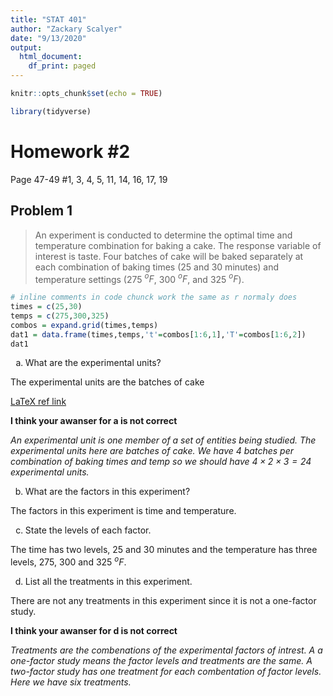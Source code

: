 ```yaml
---
title: "STAT 401"
author: "Zackary Scalyer"
date: "9/13/2020"
output:
  html_document:
    df_print: paged
---
```


<!-- use regular html style comments like this -->  
<!-- then we can make notes and comments that will not be included in the final document -->  

```r
knitr::opts_chunk$set(echo = TRUE)

library(tidyverse)
```
<!-- above is the first code chunck, starts with ```{}, and ends with ```
{r setup} this makes r as the code chunck engine with name setup, 
everything after the comma is for CHUNK OPTIONS, 
include=FALSE will not include the code in doc after running 
-->  


# Homework #2  
<!-- a level one headder starts with one # -->

Page 47-49  #1, 3, 4, 5, 11, 14, 16, 17, 19   
<!-- any test outside of a code chunck will be normal text in the final doc,
two spaces at the end of a line, or a empty line, will make a line brake in the final doc-->  

## Problem 1  
<!-- a level two headder starts with 2 #s -->  

> An experiment is conducted to determine the optimal time and temperature
combination for baking a cake. The response variable of interest is taste.
Four batches of cake will be baked separately at each combination of baking
times (25 and 30 minutes) and temperature settings (275 $^oF$, 300 $^oF$, and 325 $^oF$).

<!-- block quotes starts with >.
note that there is no spaces at the end of each line so the final document keeps the text together.-->  

```r
# inline comments in code chunck work the same as r normaly does
times = c(25,30)
temps = c(275,300,325)
combos = expand.grid(times,temps)
dat1 = data.frame(times,temps,'t'=combos[1:6,1],'T'=combos[1:6,2])
dat1
```

<!-- to insert an new code chunk press ctrl+alt+i -->

(a) What are the experimental units?  

The experimental units are the batches of cake

<!-- anything wrapted in $ is for LaTex expressions -->

[LaTeX ref link](https://en.wikibooks.org/wiki/LaTeX/Mathematics)  

<!-- you can link websites within the document. -->  

**I think your awanser for a is not correct**  

<!-- wrapping text with two * will make the text bold, one * will make text italc -->  

*An experimental unit is one member of a set of entities being studied. The experimental units here are batches of cake. We have 4 batches per combination of baking times and temp so we should have $4 \times 2 \times 3 = 24$ experimental units.*  

(b) What are the factors in this experiment?  

The factors in this experiment is time and temperature.  

(c) State the levels of each factor.  

The time has two levels, 25 and 30 minutes and the temperature has three levels, 275, 300 and 325 $^oF$.  

(d) List all the treatments in this experiment.  

There are not any treatments in this experiment since it is not a one-factor study.  

**I think your awanser for d is not correct**  

*Treatments are the combenations of the experimental factors of intrest. A a one-factor study means the factor levels and treatments are the same. A two-factor study has one treatment for each combentation of factor levels. Here we have six treatments.*  






